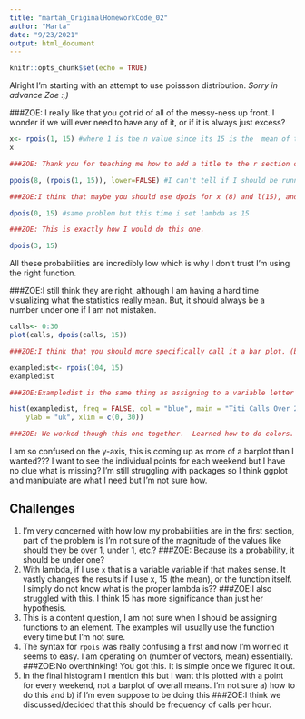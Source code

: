 ```yaml
---
title: "martah_OriginalHomeworkCode_02"
author: "Marta" 
date: "9/23/2021"
output: html_document
---      
```


```r
knitr::opts_chunk$set(echo = TRUE)
```

Alright I'm starting with an attempt to use poissson distribution. _Sorry in advance Zoe :,)_

###ZOE: I really like that you got rid of all of the messy-ness up front.  I wonder if we will ever need to have any of it, or if it is always just excess?

``` r
x<- rpois(1, 15) #where 1 is the n value since its 15 is the  mean of the two hours and 15 is the mean or lambda
x

###ZOE: Thank you for teaching me how to add a title to the r section of each chunk!
```
``` r
ppois(8, (rpois(1, 15)), lower=FALSE) #I can't tell if I should be running lambda as 15 for the mean or x  where x is therpois? or as i put here, lmbda being the function of rpois?

###ZOE:I think that maybe you should use dpois for x (8) and l(15), and the inverse of ppois at the end (1-ppois)  
```
``` r
dpois(0, 15) #same problem but this time i set lambda as 15

###ZOE: This is exactly how I would do this one. 
```
``` r
dpois(3, 15)
```
All these probabilities are incredibly low which is why I don't trust I'm using the right function.

###ZOE:I still think they are right, although I am having a hard time visualizing what the statistics really mean.  But, it should always be a number under one if I am not mistaken.  

``` r
calls<- 0:30
plot(calls, dpois(calls, 15))

###ZOE:I think that you should more specifically call it a bar plot. (barplot(dpois(x,l)))
```
``` r
exampledist<- rpois(104, 15)
exampledist

###ZOE:Exampledist is the same thing as assigning to a variable letter but more clear.  That is really helpful to see. 
```
``` r
hist(exampledist, freq = FALSE, col = "blue", main = "Titi Calls Over 2 Years", xlab = "unknown",
    ylab = "uk", xlim = c(0, 30))

###ZOE: We worked though this one together.  Learned how to do colors. Breaks spaces out the individual bars. 
```
I am so confused on the y-axis, this is coming up as more of a barplot than I wanted??? I want to see the individual points for each weekend but I have no clue what is missing? I'm still struggling with packages so I think ggplot and manipulate are what I need but I'm not sure how.

## Challenges

1. I'm very concerned with how low my probabilities are in the first section, part of the problem is I'm not sure of the magnitude of the values like should they be over 1, under 1, etc.? 
  ###ZOE: Because its a probability, it should be under one?
2. With lambda, if I use `x` that is a variable variable if that makes sense. It vastly changes the results if I use x, 15 (the mean), or the function itself. I simply do not know what is the proper lambda is??
  ###ZOE:I also struggled with this.  I think 15 has more significance than just her hypothesis. 
3. This is a content question, I am not sure when I should be assigning functions to an element. The examples will usually use the function every time but I'm not sure.    
4. The syntax for `rpois` was really confusing a first and now I'm worried it seems to easy. I am operating on (number of vectors, mean) essentially.
###ZOE:No overthinking!  You got this.  It is simple once we figured it out.   
5. In the final histogram I mention this but I want this plotted with a point for every weekend, not a barplot of overall means. I'm not sure a) how to do this and b) if I'm even suppose to be doing this
###ZOE:I think we discussed/decided that this should be frequency of calls per hour.